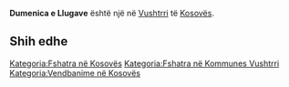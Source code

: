 {{Fshat në 
 | Emri                = Dumenica e Llugave
 | EmriAlt                = 
 | NAME_SHORT_FORM=      
 | NAME_GENERIC=      
 | NAME_SORT_NAME_RO=      DUMENICAELLUGAVE
 | FULL_NAME_RO = Dumenica e Llugave
 | FULL_NAME_ND_RO=Dumenica e Llugave
 | SORT_NAME_RG=DUMENICAELLUGAVE
 | FULL_NAME_RG=Dumenica e Llugave
 | FULL_NAME_ND_RG=Dumenica e Llugave
 | SRP_NAME_SHORT_FORM=      
 | SRP_NAME_GENERIC=      
 | SRP_NAME_SORT_NAME_RO=      
 | SRP_FULL_NAME_RO = 
 | SRP_FULL_NAME_ND_RO=
 | SRP_SORT_NAME_RG=
 | SRP_FULL_NAME_RG=
 | SRP_FULL_NAME_ND_RG=
 | Emri (Rasa dhanore) = 
 | Figura              = 
 | Shteti              = Kosovo
 | Komuna              = Vushtrri
 | Kodi postar         = 
 | Sipërfaqja          = 

 | Popullsia           = 

 | Regj. i popullsisë  = 
 | Dend. e popullsisë  = 
 | Faqja zyrtare       = 
 <!--- Koordinatat ----> 
 | Gjerësia            = 42.799152
 | Gjatësia            = 21.076936
 | Lartësia            = 
}}
'''Dumenica e Llugave''' është një [[]] në [[Vushtrri]] të [[Kosovës]].

<!-- == Gjeografia == -->
<!-- == Historia == -->
<!-- == Demografia == -->
== Shih edhe ==
{{Komuna Vushtrri}}
{{Kosovo-Administrata-Cung}}

[[Kategoria:Fshatra në Kosovës]]
[[Kategoria:Fshatra në Kommunes Vushtrri]]
[[Kategoria:Vendbanime në Kosovës]]